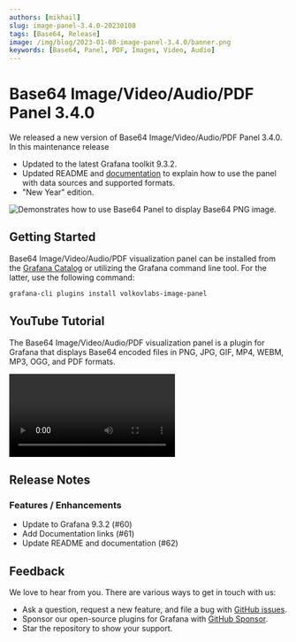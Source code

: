 ```yaml
---
authors: [mikhail]
slug: image-panel-3.4.0-20230108
tags: [Base64, Release]
image: /img/blog/2023-01-08-image-panel-3.4.0/banner.png
keywords: [Base64, Panel, PDF, Images, Video, Audio]
---
```



# Base64 Image/Video/Audio/PDF Panel 3.4.0

We released a new version of Base64 Image/Video/Audio/PDF Panel 3.4.0. In this maintenance release

- Updated to the latest Grafana toolkit 9.3.2.
- Updated README and [documentation](/plugins/volkovlabs-image-panel) to explain how to use the panel with data sources and supported formats.
- "New Year" edition.

<!--truncate-->

<Image
  title="Demonstrates how to use Base64 Panel to display Base64 PNG image."
  src="/img/blog/2023-01-08-image-panel-3.4.0/image.png"
/>

## Getting Started

Base64 Image/Video/Audio/PDF visualization panel can be installed from the [Grafana Catalog](https://grafana.com/grafana/plugins/volkovlabs-image-panel/) or utilizing the Grafana command line tool. For the latter, use the following command:

```bash
grafana-cli plugins install volkovlabs-image-panel
```

## YouTube Tutorial

The Base64 Image/Video/Audio/PDF visualization panel is a plugin for Grafana that displays Base64 encoded files in PNG, JPG, GIF, MP4, WEBM, MP3, OGG, and PDF formats.

<Video
  src="https://www.youtube.com/embed/1_bgLSehjhg"
  title="Base64 Image/PDF panel for Grafana."
/>

## Release Notes

### Features / Enhancements

- Update to Grafana 9.3.2 (#60)
- Add Documentation links (#61)
- Update README and documentation (#62)

## Feedback

We love to hear from you. There are various ways to get in touch with us:

- Ask a question, request a new feature, and file a bug with [GitHub issues](https://github.com/volkovlabs/volkovlabs-image-panel/issues/new/choose).
- Sponsor our open-source plugins for Grafana with [GitHub Sponsor](https://github.com/sponsors/VolkovLabs).
- Star the repository to show your support.
